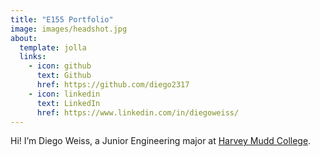 ```yaml
---
title: "E155 Portfolio"
image: images/headshot.jpg
about:
  template: jolla
  links:
    - icon: github
      text: Github
      href: https://github.com/diego2317
    - icon: linkedin
      text: LinkedIn
      href: https://www.linkedin.com/in/diegoweiss/
---
```


Hi! I'm Diego Weiss, a Junior Engineering major at [Harvey Mudd College](https://hmc.edu).
